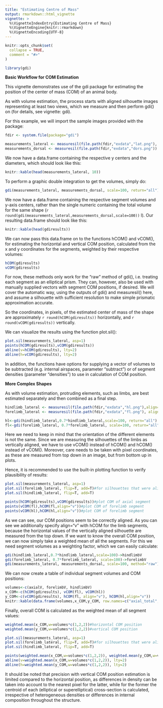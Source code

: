 ```yaml
---
title: "Estimating Centre of Mass"
output: rmarkdown::html_vignette
vignette: >
  %\VignetteIndexEntry{Estimating Centre of Mass}
  %\VignetteEngine{knitr::rmarkdown}
  %\VignetteEncoding{UTF-8}
---
```


```r
knitr::opts_chunk$set(
  collapse = TRUE,
  comment = "#>"
)
```

```r
library(gdi)
```
**Basic Workflow for COM Estimation**

This vignette demonstrates use of the gdi package for estimating the position of the center of mass (COM) of an animal body.

As with volume estimation, the process starts with aligned silhouette images representing at least two views, which we measure and then perform gdi() on (for details, see vignette: gdi).

For this example, we will import the sample images provided with the package:
```r
fdir <- system.file(package="gdi")

measurements_lateral <- measuresil(file.path(fdir,"exdata","lat.png"), return="all") # using the "return" parameter, we can make measuresil output a data.frame containing the centers on the y axis
measurements_dorsal <- measuresil(file.path(fdir,"exdata","dors.png")) #because our organism is bilaterally symmetric, we are not interested in the location of the COM on the transverse axis, and can therefore disregard recording centers for the dorsal view
```
We now have a data.frame containing the respective y centers and the diameters, which should look like this:

```r
knitr::kable(head(measurements_lateral, 10))
```

To perform a graphic double integration to get the volumes, simply do:
```r
gdi(measurements_lateral, measurements_dorsal, scale=100, return="all")->gdiresults # the parameter setting for "return" makes gdi() return a data.frame with all individual segment volumes, rather than only a single volume for the entire shape
```
We now have a data.frame containing the respective segment volumes and y-axis centers, rather than the single numeric containing the total volume for the same shape (`r round(gdi(measurements_lateral,measurements_dorsal,scale=100))` l). Our resulting data.frame should look like this:

```r
knitr::kable(head(gdiresults))
```
We can now pass this data.frame on to the functions hCOM() and vCOM(), for estimating the horizontal and vertical COM position, calculated from the x and y coordinates for the segments, weighted by their respective volumes:

```r
hCOM(gdiresults)
vCOM(gdiresults)
```

For now, these methods only work for the "raw" method of gdi(), i.e. treating each segment as an elliptical prism. They can, however, also be used with manually supplied vectors with segment COM positions, if desired. We will cover the automatic way, using the outputs of gdi() and measuresil() here, and assume a silhouette with sufficient resolution to make simple prismatic approximation accurate.

So the coordinates, in pixels, of the estimated center of mass of the shape are approximately `r round(hCOM(gdiresults))` horizontally, and `r round(vCOM(gdiresults))` vertically.


We can visualize the results using the function plot.sil():

```r
plot.sil(measurements_lateral, asp=1)
points(hCOM(gdiresults),vCOM(gdiresults))
abline(v=hCOM(gdiresults), lty=2)
abline(h=vCOM(gdiresults), lty=2)
```

In addition, the functions have options for supplying a vector of volumes to be subtracted (e.g. internal airspaces, parameter "subtract") or of segment densities (parameter "densities") to use in calculation of COM position.

**More Complex Shapes**

As with volume estimation, protruding elements, such as limbs, are best estimated separately and then combined as a final step.

```r
hindlimb_lateral <- measuresil(file.path(fdir,"exdata","hl.png"),align="v", return="all")
forelimb_lateral <- measuresil(file.path(fdir,"exdata","fl.png"), align="v", return="all")

hl<-gdi(hindlimb_lateral,0.7*hindlimb_lateral,scale=100, return="all")
fl<-gdi(forelimb_lateral, 0.7*forelimb_lateral, scale=100, return="all")
```

Here we need to keep in mind that the orientation of the different elements is not the same. Since we are measuring the silhouettes of the limbs as vertically aligned, we have to use vCOM() instead of hCOM() and hCOM() instead of vCOM(). Moreover, care needs to be taken with pixel coordinates, as these are measured from top down in an image, but from bottom up in plots.

Hence, it is recommended to use the built-in plotting function to verify plausibility of results:

```r
plot.sil(measurements_lateral, asp=1)
plot.sil(forelimb_lateral, flip=T, add=T)#for silhouettes that were aligned, but digitized with align="v", we need to specify flip=TRUE here
plot.sil(hindlimb_lateral, flip=T, add=T)

points(hCOM(gdiresults),vCOM(gdiresults))#plot COM of axial segment
points(vCOM(fl),hCOM(fl,align="v"))#plot COM of forelimb segment
points(vCOM(hl),hCOM(hl,align="v"))#plot COM of forelimb segment
```

As we can see, our COM positions seem to be correctly aligned. As you can see we additionally specify align="v" with hCOM for the limb segments, because the horizontal values of the vertically aligned silhouette are measured from the top down. 
If we want to know the overall COM position, we can now simply take a weighted mean of all the segments. For this we need segment volumes as a weighting factor, which we can easily calculate:
```r
gdi(hindlimb_lateral,0.7*hindlimb_lateral,scale=100)->hindlimbV
gdi(forelimb_lateral, 0.7*forelimb_lateral, scale=100)->forelimbV
gdi(measurements_lateral, measurements_dorsal, scale=100, method="raw")->axialV
```

We can now create a table of individual segment volumes and COM positions:
```r
volumes<-c(axialV, forelimbV, hindlimbV)
x_COM<-c(hCOM(gdiresults), vCOM(fl), vCOM(hl))
y_COM<-c(vCOM(gdiresults), hCOM(fl, align="v"), hCOM(hl,align="v"))
knitr::kable(data.frame(volumes,x_COM,y_COM, row.names=c("axial_total","forelimb","hindlimb")))
```

Finally, overall COM is calculated as the weighted mean of all segment values:

```r
weighted.mean(x_COM,w=volumes*c(1,2,2))#horizontal COM position
weighted.mean(y_COM,w=volumes*c(1,2,2))#vertical COM position
```

```r
plot.sil(measurements_lateral, asp=1)
plot.sil(forelimb_lateral, flip=T, add=T)#for silhouettes that were aligned, but digitized with align="v", we need to specify flip=TRUE here
plot.sil(hindlimb_lateral, flip=T, add=T)

points(weighted.mean(x_COM,w=volumes*c(1,2,2)), weighted.mean(y_COM,w=volumes*c(1,2,2)), pch=16)
abline(v=weighted.mean(x_COM,w=volumes*c(1,2,2)), lty=2)
abline(h=weighted.mean(y_COM,w=volumes*c(1,2,2)), lty=2)
```

It should be noted that precision with vertical COM position estimation is limited compared to the horizontal position, as differences in density can be taken into account to the nearest pixel for the latter, while for the former the centroid of each (elliptical or superelliptical) cross-section is calculated, irrespective of heterogeneous densities or differences in internal composition throughout the structure.
